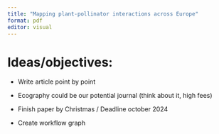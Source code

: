 ```yaml
---
title: "Mapping plant-pollinator interactions across Europe"
format: pdf
editor: visual
---
```


# Ideas/objectives:

- Write article point by point

- Ecography could be our potential journal (think about it, high fees)

- Finish paper by Christmas / Deadline october 2024 

- Create workflow graph

